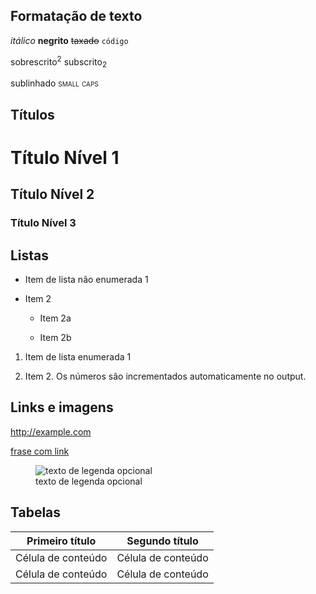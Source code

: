 ## Formatação de texto

*itálico* **negrito** ~~taxado~~ `código`

sobrescrito^2^ subscrito~2~

[sublinhado]{.sublinhado} [small caps]{.smallcaps}

## Títulos

# Título Nível 1

## Título Nível 2

### Título Nível 3

## Listas

-   Item de lista não enumerada 1

-   Item 2

    -   Item 2a

    -   Item 2b

1.  Item de lista enumerada 1

2.  Item 2.
    Os números são incrementados automaticamente no output.

## Links e imagens

<http://example.com>

[frase com link](http://example.com)

![texto de legenda opcional](quarto.png){fig-alt="Logomarca Quarto com a palavra quarto soletrada em letras minúsculas"}

## Tabelas

| Primeiro título    | Segundo título     |
|--------------------|--------------------|
| Célula de conteúdo | Célula de conteúdo |
| Célula de conteúdo | Célula de conteúdo |
